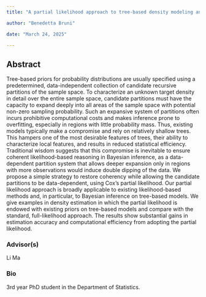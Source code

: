 ```yaml
---
title: "A partial likelihood approach to tree-based density modeling and its application in Bayesian inference"

author: "Benedetta Bruni"

date: "March 24, 2025"

---
```


## Abstract 

Tree-based priors for probability distributions are usually specified using a predetermined, data-independent collection of candidate recursive partitions of the sample space. To characterize an unknown target density in detail over the entire sample space, candidate partitions must have the capacity to expand deeply into all areas of the sample space with potential non-zero sampling probability. Such an expansive system of partitions often incurs prohibitive computational costs and makes inference prone to overfitting, especially in regions with little probability mass. Thus, existing models typically make a compromise and rely on relatively shallow trees. This hampers one of the most desirable features of trees, their ability to characterize local features, and results in reduced statistical efficiency. Traditional wisdom suggests that this compromise is inevitable to ensure coherent likelihood-based reasoning in Bayesian inference, as a data-dependent partition system that allows deeper expansion only in regions with more observations would induce double dipping of the data. We propose a simple strategy to restore coherency while allowing the candidate partitions to be data-dependent, using Cox’s partial likelihood. Our partial likelihood approach is broadly applicable to existing likelihood-based methods and, in particular, to Bayesian inference on tree-based models. We give examples in density estimation in which the partial likelihood is endowed with existing priors on tree-based models and compare with the standard, full-likelihood approach. The results show substantial gains in estimation accuracy and computational efficiency from adopting the partial likelihood.


### Advisor(s)

Li Ma


### Bio

3rd year PhD student in the Department of Statistics. 